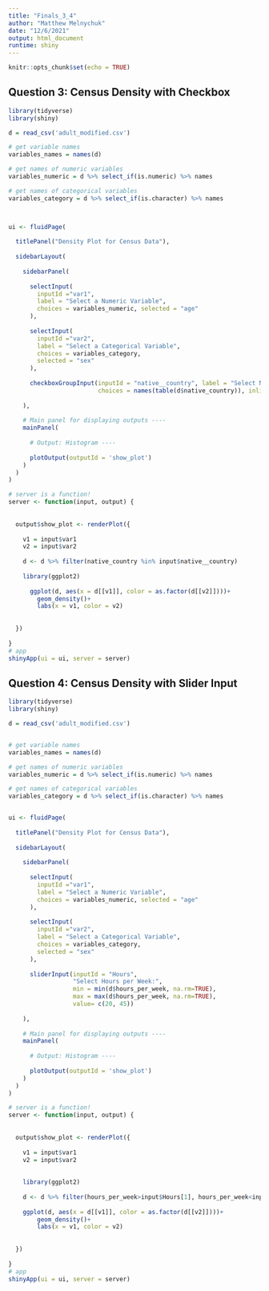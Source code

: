```yaml
---
title: "Finals_3_4"
author: "Matthew Melnychuk"
date: "12/6/2021"
output: html_document
runtime: shiny
---
```


```r
knitr::opts_chunk$set(echo = TRUE)
```


## Question 3: Census Density with Checkbox

```r
library(tidyverse)
library(shiny)

d = read_csv('adult_modified.csv')

# get variable names
variables_names = names(d)

# get names of numeric variables
variables_numeric = d %>% select_if(is.numeric) %>% names

# get names of categorical variables
variables_category = d %>% select_if(is.character) %>% names



ui <- fluidPage(
  
  titlePanel("Density Plot for Census Data"),
  
  sidebarLayout(
    
    sidebarPanel(
      
      selectInput(
        inputId ="var1",
        label = "Select a Numeric Variable",
        choices = variables_numeric, selected = "age"
      ),
      
      selectInput(
        inputId ="var2",
        label = "Select a Categorical Variable",
        choices = variables_category,
        selected = "sex"
      ),
      
      checkboxGroupInput(inputId = "native__country", label = "Select Native Country",
                         choices = names(table(d$native_country)), inline = TRUE),
      
    ),
    
    # Main panel for displaying outputs ----
    mainPanel(
      
      # Output: Histogram ----
      
      plotOutput(outputId = 'show_plot')
    )
  )
)

# server is a function! 
server <- function(input, output) {
  
  
  output$show_plot <- renderPlot({
    
    v1 = input$var1
    v2 = input$var2
   
    d <- d %>% filter(native_country %in% input$native__country)
    
    library(ggplot2)
    
      ggplot(d, aes(x = d[[v1]], color = as.factor(d[[v2]])))+
        geom_density()+
        labs(x = v1, color = v2)
    
    
  })
  
}
# app
shinyApp(ui = ui, server = server)
```

## Question 4: Census Density with Slider Input

```r
library(tidyverse)
library(shiny)

d = read_csv('adult_modified.csv')


# get variable names
variables_names = names(d)

# get names of numeric variables
variables_numeric = d %>% select_if(is.numeric) %>% names

# get names of categorical variables
variables_category = d %>% select_if(is.character) %>% names


ui <- fluidPage(
  
  titlePanel("Density Plot for Census Data"),
  
  sidebarLayout(
    
    sidebarPanel(
      
      selectInput(
        inputId ="var1",
        label = "Select a Numeric Variable",
        choices = variables_numeric, selected = "age"
      ),
      
      selectInput(
        inputId ="var2",
        label = "Select a Categorical Variable",
        choices = variables_category,
        selected = "sex"
      ), 
      
      sliderInput(inputId = "Hours",
                  "Select Hours per Week:",
                  min = min(d$hours_per_week, na.rm=TRUE),
                  max = max(d$hours_per_week, na.rm=TRUE),
                  value= c(20, 45))
      
    ),
    
    # Main panel for displaying outputs ----
    mainPanel(
      
      # Output: Histogram ----
      
      plotOutput(outputId = 'show_plot')
    )
  )
)

# server is a function! 
server <- function(input, output) {
  
  
  output$show_plot <- renderPlot({
    
    v1 = input$var1
    v2 = input$var2
   
    
    library(ggplot2)
    
    d <- d %>% filter(hours_per_week>input$Hours[1], hours_per_week<input$Hours[2])
      
    ggplot(d, aes(x = d[[v1]], color = as.factor(d[[v2]])))+
        geom_density()+
        labs(x = v1, color = v2)
      
    
  })
  
}
# app
shinyApp(ui = ui, server = server)
```
